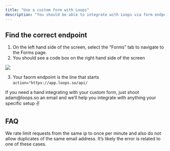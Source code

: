 ```yaml
---
title: "Use a custom form with Loops"
description: "You should be able to integrate with Loops via form endpoint with any type of custom form solution you have set up. Other options are skipping the endpoint and directly working with our @API or @Zapier."
---
```


## Find the correct endpoint

1. On the left hand side of the screen, select the “Forms” tab to navigate to the Forms page.
2. You should see a code box on the right hand side of the screen

![](/images/find-correct-endpoint.jpeg)

3. Your faorm endpoint is the line that starts `action="https://app.loops.so/api/`

<Tip>
  If you need a hand integrating with your custom form, just shoot adam@loops.so
  an email and we’ll help you integrate with anything your specific setup ✌️
</Tip>

## FAQ

<Accordion title="I’m receiving an error from the form endpoint.">
  We rate limit requests from the same ip to once per minute and also do not
  allow duplicates of the same email address. It’s likely the error is related
  to one of these cases.
</Accordion>
